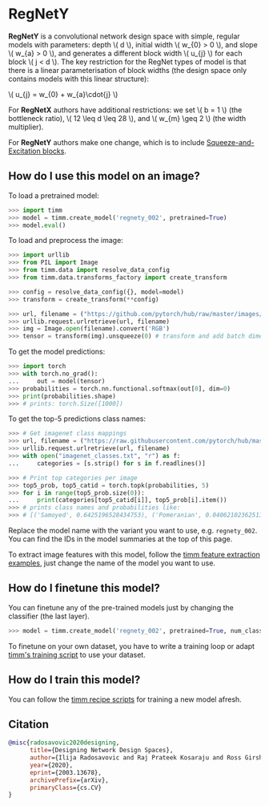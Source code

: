 # RegNetY

**RegNetY** is a convolutional network design space with simple, regular models with parameters: depth \\( d \\), initial width \\( w_{0} > 0 \\), and slope \\( w_{a} > 0 \\), and generates a different block width \\( u_{j} \\) for each block \\( j < d \\). The key restriction for the RegNet types of model is that there is a linear parameterisation of block widths (the design space only contains models with this linear structure):

\\( u_{j} = w_{0} + w_{a}\cdot{j} \\)

For **RegNetX** authors have additional restrictions: we set \\( b = 1 \\) (the bottleneck ratio), \\( 12 \leq d \leq 28 \\), and \\( w_{m} \geq 2 \\) (the width multiplier).

For **RegNetY** authors make one change, which is to include [Squeeze-and-Excitation blocks](https://paperswithcode.com/method/squeeze-and-excitation-block).

## How do I use this model on an image?

To load a pretrained model:

```py
>>> import timm
>>> model = timm.create_model('regnety_002', pretrained=True)
>>> model.eval()
```

To load and preprocess the image:

```py
>>> import urllib
>>> from PIL import Image
>>> from timm.data import resolve_data_config
>>> from timm.data.transforms_factory import create_transform

>>> config = resolve_data_config({}, model=model)
>>> transform = create_transform(**config)

>>> url, filename = ("https://github.com/pytorch/hub/raw/master/images/dog.jpg", "dog.jpg")
>>> urllib.request.urlretrieve(url, filename)
>>> img = Image.open(filename).convert('RGB')
>>> tensor = transform(img).unsqueeze(0) # transform and add batch dimension
```

To get the model predictions:

```py
>>> import torch
>>> with torch.no_grad():
...     out = model(tensor)
>>> probabilities = torch.nn.functional.softmax(out[0], dim=0)
>>> print(probabilities.shape)
>>> # prints: torch.Size([1000])
```

To get the top-5 predictions class names:

```py
>>> # Get imagenet class mappings
>>> url, filename = ("https://raw.githubusercontent.com/pytorch/hub/master/imagenet_classes.txt", "imagenet_classes.txt")
>>> urllib.request.urlretrieve(url, filename)
>>> with open("imagenet_classes.txt", "r") as f:
...     categories = [s.strip() for s in f.readlines()]

>>> # Print top categories per image
>>> top5_prob, top5_catid = torch.topk(probabilities, 5)
>>> for i in range(top5_prob.size(0)):
...     print(categories[top5_catid[i]], top5_prob[i].item())
>>> # prints class names and probabilities like:
>>> # [('Samoyed', 0.6425196528434753), ('Pomeranian', 0.04062102362513542), ('keeshond', 0.03186424449086189), ('white wolf', 0.01739676296710968), ('Eskimo dog', 0.011717947199940681)]
```

Replace the model name with the variant you want to use, e.g. `regnety_002`. You can find the IDs in the model summaries at the top of this page.

To extract image features with this model, follow the [timm feature extraction examples](../feature_extraction), just change the name of the model you want to use.

## How do I finetune this model?

You can finetune any of the pre-trained models just by changing the classifier (the last layer).

```py
>>> model = timm.create_model('regnety_002', pretrained=True, num_classes=NUM_FINETUNE_CLASSES)
```
To finetune on your own dataset, you have to write a training loop or adapt [timm's training
script](https://github.com/rwightman/pytorch-image-models/blob/master/train.py) to use your dataset.

## How do I train this model?

You can follow the [timm recipe scripts](../training_script) for training a new model afresh.

## Citation

```BibTeX
@misc{radosavovic2020designing,
      title={Designing Network Design Spaces},
      author={Ilija Radosavovic and Raj Prateek Kosaraju and Ross Girshick and Kaiming He and Piotr Dollár},
      year={2020},
      eprint={2003.13678},
      archivePrefix={arXiv},
      primaryClass={cs.CV}
}
```

<!--
Type: model-index
Collections:
- Name: RegNetY
  Paper:
    Title: Designing Network Design Spaces
    URL: https://paperswithcode.com/paper/designing-network-design-spaces
Models:
- Name: regnety_002
  In Collection: RegNetY
  Metadata:
    FLOPs: 255754236
    Parameters: 3160000
    File Size: 12782926
    Architecture:
    - 1x1 Convolution
    - Batch Normalization
    - Convolution
    - Dense Connections
    - Global Average Pooling
    - Grouped Convolution
    - ReLU
    - Squeeze-and-Excitation Block
    Tasks:
    - Image Classification
    Training Techniques:
    - SGD with Momentum
    - Weight Decay
    Training Data:
    - ImageNet
    Training Resources: 8x NVIDIA V100 GPUs
    ID: regnety_002
    Epochs: 100
    Crop Pct: '0.875'
    Momentum: 0.9
    Batch Size: 1024
    Image Size: '224'
    Weight Decay: 5.0e-05
    Interpolation: bicubic
  Code: https://github.com/rwightman/pytorch-image-models/blob/d8e69206be253892b2956341fea09fdebfaae4e3/timm/models/regnet.py#L409
  Weights: https://github.com/rwightman/pytorch-image-models/releases/download/v0.1-regnet/regnety_002-e68ca334.pth
  Results:
  - Task: Image Classification
    Dataset: ImageNet
    Metrics:
      Top 1 Accuracy: 70.28%
      Top 5 Accuracy: 89.55%
- Name: regnety_004
  In Collection: RegNetY
  Metadata:
    FLOPs: 515664568
    Parameters: 4340000
    File Size: 17542753
    Architecture:
    - 1x1 Convolution
    - Batch Normalization
    - Convolution
    - Dense Connections
    - Global Average Pooling
    - Grouped Convolution
    - ReLU
    - Squeeze-and-Excitation Block
    Tasks:
    - Image Classification
    Training Techniques:
    - SGD with Momentum
    - Weight Decay
    Training Data:
    - ImageNet
    Training Resources: 8x NVIDIA V100 GPUs
    ID: regnety_004
    Epochs: 100
    Crop Pct: '0.875'
    Momentum: 0.9
    Batch Size: 1024
    Image Size: '224'
    Weight Decay: 5.0e-05
    Interpolation: bicubic
  Code: https://github.com/rwightman/pytorch-image-models/blob/d8e69206be253892b2956341fea09fdebfaae4e3/timm/models/regnet.py#L415
  Weights: https://github.com/rwightman/pytorch-image-models/releases/download/v0.1-regnet/regnety_004-0db870e6.pth
  Results:
  - Task: Image Classification
    Dataset: ImageNet
    Metrics:
      Top 1 Accuracy: 74.02%
      Top 5 Accuracy: 91.76%
- Name: regnety_006
  In Collection: RegNetY
  Metadata:
    FLOPs: 771746928
    Parameters: 6060000
    File Size: 24394127
    Architecture:
    - 1x1 Convolution
    - Batch Normalization
    - Convolution
    - Dense Connections
    - Global Average Pooling
    - Grouped Convolution
    - ReLU
    - Squeeze-and-Excitation Block
    Tasks:
    - Image Classification
    Training Techniques:
    - SGD with Momentum
    - Weight Decay
    Training Data:
    - ImageNet
    Training Resources: 8x NVIDIA V100 GPUs
    ID: regnety_006
    Epochs: 100
    Crop Pct: '0.875'
    Momentum: 0.9
    Batch Size: 1024
    Image Size: '224'
    Weight Decay: 5.0e-05
    Interpolation: bicubic
  Code: https://github.com/rwightman/pytorch-image-models/blob/d8e69206be253892b2956341fea09fdebfaae4e3/timm/models/regnet.py#L421
  Weights: https://github.com/rwightman/pytorch-image-models/releases/download/v0.1-regnet/regnety_006-c67e57ec.pth
  Results:
  - Task: Image Classification
    Dataset: ImageNet
    Metrics:
      Top 1 Accuracy: 75.27%
      Top 5 Accuracy: 92.53%
- Name: regnety_008
  In Collection: RegNetY
  Metadata:
    FLOPs: 1023448952
    Parameters: 6260000
    File Size: 25223268
    Architecture:
    - 1x1 Convolution
    - Batch Normalization
    - Convolution
    - Dense Connections
    - Global Average Pooling
    - Grouped Convolution
    - ReLU
    - Squeeze-and-Excitation Block
    Tasks:
    - Image Classification
    Training Techniques:
    - SGD with Momentum
    - Weight Decay
    Training Data:
    - ImageNet
    Training Resources: 8x NVIDIA V100 GPUs
    ID: regnety_008
    Epochs: 100
    Crop Pct: '0.875'
    Momentum: 0.9
    Batch Size: 1024
    Image Size: '224'
    Weight Decay: 5.0e-05
    Interpolation: bicubic
  Code: https://github.com/rwightman/pytorch-image-models/blob/d8e69206be253892b2956341fea09fdebfaae4e3/timm/models/regnet.py#L427
  Weights: https://github.com/rwightman/pytorch-image-models/releases/download/v0.1-regnet/regnety_008-dc900dbe.pth
  Results:
  - Task: Image Classification
    Dataset: ImageNet
    Metrics:
      Top 1 Accuracy: 76.32%
      Top 5 Accuracy: 93.07%
- Name: regnety_016
  In Collection: RegNetY
  Metadata:
    FLOPs: 2070895094
    Parameters: 11200000
    File Size: 45115589
    Architecture:
    - 1x1 Convolution
    - Batch Normalization
    - Convolution
    - Dense Connections
    - Global Average Pooling
    - Grouped Convolution
    - ReLU
    - Squeeze-and-Excitation Block
    Tasks:
    - Image Classification
    Training Techniques:
    - SGD with Momentum
    - Weight Decay
    Training Data:
    - ImageNet
    Training Resources: 8x NVIDIA V100 GPUs
    ID: regnety_016
    Epochs: 100
    Crop Pct: '0.875'
    Momentum: 0.9
    Batch Size: 1024
    Image Size: '224'
    Weight Decay: 5.0e-05
    Interpolation: bicubic
  Code: https://github.com/rwightman/pytorch-image-models/blob/d8e69206be253892b2956341fea09fdebfaae4e3/timm/models/regnet.py#L433
  Weights: https://github.com/rwightman/pytorch-image-models/releases/download/v0.1-regnet/regnety_016-54367f74.pth
  Results:
  - Task: Image Classification
    Dataset: ImageNet
    Metrics:
      Top 1 Accuracy: 77.87%
      Top 5 Accuracy: 93.73%
- Name: regnety_032
  In Collection: RegNetY
  Metadata:
    FLOPs: 4081118714
    Parameters: 19440000
    File Size: 78084523
    Architecture:
    - 1x1 Convolution
    - Batch Normalization
    - Convolution
    - Dense Connections
    - Global Average Pooling
    - Grouped Convolution
    - ReLU
    - Squeeze-and-Excitation Block
    Tasks:
    - Image Classification
    Training Techniques:
    - SGD with Momentum
    - Weight Decay
    Training Data:
    - ImageNet
    Training Resources: 8x NVIDIA V100 GPUs
    ID: regnety_032
    Epochs: 100
    Crop Pct: '0.875'
    Momentum: 0.9
    Batch Size: 512
    Image Size: '224'
    Weight Decay: 5.0e-05
    Interpolation: bicubic
  Code: https://github.com/rwightman/pytorch-image-models/blob/d8e69206be253892b2956341fea09fdebfaae4e3/timm/models/regnet.py#L439
  Weights: https://github.com/rwightman/pytorch-image-models/releases/download/v0.1-weights/regnety_032_ra-7f2439f9.pth
  Results:
  - Task: Image Classification
    Dataset: ImageNet
    Metrics:
      Top 1 Accuracy: 82.01%
      Top 5 Accuracy: 95.91%
- Name: regnety_040
  In Collection: RegNetY
  Metadata:
    FLOPs: 5105933432
    Parameters: 20650000
    File Size: 82913909
    Architecture:
    - 1x1 Convolution
    - Batch Normalization
    - Convolution
    - Dense Connections
    - Global Average Pooling
    - Grouped Convolution
    - ReLU
    - Squeeze-and-Excitation Block
    Tasks:
    - Image Classification
    Training Techniques:
    - SGD with Momentum
    - Weight Decay
    Training Data:
    - ImageNet
    Training Resources: 8x NVIDIA V100 GPUs
    ID: regnety_040
    Epochs: 100
    Crop Pct: '0.875'
    Momentum: 0.9
    Batch Size: 512
    Image Size: '224'
    Weight Decay: 5.0e-05
    Interpolation: bicubic
  Code: https://github.com/rwightman/pytorch-image-models/blob/d8e69206be253892b2956341fea09fdebfaae4e3/timm/models/regnet.py#L445
  Weights: https://github.com/rwightman/pytorch-image-models/releases/download/v0.1-regnet/regnety_040-f0d569f9.pth
  Results:
  - Task: Image Classification
    Dataset: ImageNet
    Metrics:
      Top 1 Accuracy: 79.23%
      Top 5 Accuracy: 94.64%
- Name: regnety_064
  In Collection: RegNetY
  Metadata:
    FLOPs: 8167730444
    Parameters: 30580000
    File Size: 122751416
    Architecture:
    - 1x1 Convolution
    - Batch Normalization
    - Convolution
    - Dense Connections
    - Global Average Pooling
    - Grouped Convolution
    - ReLU
    - Squeeze-and-Excitation Block
    Tasks:
    - Image Classification
    Training Techniques:
    - SGD with Momentum
    - Weight Decay
    Training Data:
    - ImageNet
    Training Resources: 8x NVIDIA V100 GPUs
    ID: regnety_064
    Epochs: 100
    Crop Pct: '0.875'
    Momentum: 0.9
    Batch Size: 512
    Image Size: '224'
    Weight Decay: 5.0e-05
    Interpolation: bicubic
  Code: https://github.com/rwightman/pytorch-image-models/blob/d8e69206be253892b2956341fea09fdebfaae4e3/timm/models/regnet.py#L451
  Weights: https://github.com/rwightman/pytorch-image-models/releases/download/v0.1-regnet/regnety_064-0a48325c.pth
  Results:
  - Task: Image Classification
    Dataset: ImageNet
    Metrics:
      Top 1 Accuracy: 79.73%
      Top 5 Accuracy: 94.76%
- Name: regnety_080
  In Collection: RegNetY
  Metadata:
    FLOPs: 10233621420
    Parameters: 39180000
    File Size: 157124671
    Architecture:
    - 1x1 Convolution
    - Batch Normalization
    - Convolution
    - Dense Connections
    - Global Average Pooling
    - Grouped Convolution
    - ReLU
    - Squeeze-and-Excitation Block
    Tasks:
    - Image Classification
    Training Techniques:
    - SGD with Momentum
    - Weight Decay
    Training Data:
    - ImageNet
    Training Resources: 8x NVIDIA V100 GPUs
    ID: regnety_080
    Epochs: 100
    Crop Pct: '0.875'
    Momentum: 0.9
    Batch Size: 512
    Image Size: '224'
    Weight Decay: 5.0e-05
    Interpolation: bicubic
  Code: https://github.com/rwightman/pytorch-image-models/blob/d8e69206be253892b2956341fea09fdebfaae4e3/timm/models/regnet.py#L457
  Weights: https://github.com/rwightman/pytorch-image-models/releases/download/v0.1-regnet/regnety_080-e7f3eb93.pth
  Results:
  - Task: Image Classification
    Dataset: ImageNet
    Metrics:
      Top 1 Accuracy: 79.87%
      Top 5 Accuracy: 94.83%
- Name: regnety_120
  In Collection: RegNetY
  Metadata:
    FLOPs: 15542094856
    Parameters: 51820000
    File Size: 207743949
    Architecture:
    - 1x1 Convolution
    - Batch Normalization
    - Convolution
    - Dense Connections
    - Global Average Pooling
    - Grouped Convolution
    - ReLU
    - Squeeze-and-Excitation Block
    Tasks:
    - Image Classification
    Training Techniques:
    - SGD with Momentum
    - Weight Decay
    Training Data:
    - ImageNet
    Training Resources: 8x NVIDIA V100 GPUs
    ID: regnety_120
    Epochs: 100
    Crop Pct: '0.875'
    Momentum: 0.9
    Batch Size: 512
    Image Size: '224'
    Weight Decay: 5.0e-05
    Interpolation: bicubic
  Code: https://github.com/rwightman/pytorch-image-models/blob/d8e69206be253892b2956341fea09fdebfaae4e3/timm/models/regnet.py#L463
  Weights: https://github.com/rwightman/pytorch-image-models/releases/download/v0.1-regnet/regnety_120-721ba79a.pth
  Results:
  - Task: Image Classification
    Dataset: ImageNet
    Metrics:
      Top 1 Accuracy: 80.38%
      Top 5 Accuracy: 95.12%
- Name: regnety_160
  In Collection: RegNetY
  Metadata:
    FLOPs: 20450196852
    Parameters: 83590000
    File Size: 334916722
    Architecture:
    - 1x1 Convolution
    - Batch Normalization
    - Convolution
    - Dense Connections
    - Global Average Pooling
    - Grouped Convolution
    - ReLU
    - Squeeze-and-Excitation Block
    Tasks:
    - Image Classification
    Training Techniques:
    - SGD with Momentum
    - Weight Decay
    Training Data:
    - ImageNet
    Training Resources: 8x NVIDIA V100 GPUs
    ID: regnety_160
    Epochs: 100
    Crop Pct: '0.875'
    Momentum: 0.9
    Batch Size: 512
    Image Size: '224'
    Weight Decay: 5.0e-05
    Interpolation: bicubic
  Code: https://github.com/rwightman/pytorch-image-models/blob/d8e69206be253892b2956341fea09fdebfaae4e3/timm/models/regnet.py#L469
  Weights: https://github.com/rwightman/pytorch-image-models/releases/download/v0.1-regnet/regnety_160-d64013cd.pth
  Results:
  - Task: Image Classification
    Dataset: ImageNet
    Metrics:
      Top 1 Accuracy: 80.28%
      Top 5 Accuracy: 94.97%
- Name: regnety_320
  In Collection: RegNetY
  Metadata:
    FLOPs: 41492618394
    Parameters: 145050000
    File Size: 580891965
    Architecture:
    - 1x1 Convolution
    - Batch Normalization
    - Convolution
    - Dense Connections
    - Global Average Pooling
    - Grouped Convolution
    - ReLU
    - Squeeze-and-Excitation Block
    Tasks:
    - Image Classification
    Training Techniques:
    - SGD with Momentum
    - Weight Decay
    Training Data:
    - ImageNet
    Training Resources: 8x NVIDIA V100 GPUs
    ID: regnety_320
    Epochs: 100
    Crop Pct: '0.875'
    Momentum: 0.9
    Batch Size: 256
    Image Size: '224'
    Weight Decay: 5.0e-05
    Interpolation: bicubic
  Code: https://github.com/rwightman/pytorch-image-models/blob/d8e69206be253892b2956341fea09fdebfaae4e3/timm/models/regnet.py#L475
  Weights: https://github.com/rwightman/pytorch-image-models/releases/download/v0.1-regnet/regnety_320-ba464b29.pth
  Results:
  - Task: Image Classification
    Dataset: ImageNet
    Metrics:
      Top 1 Accuracy: 80.8%
      Top 5 Accuracy: 95.25%
-->
